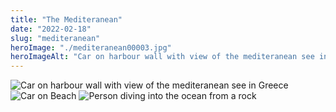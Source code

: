 ```yaml
---
title: "The Mediteranean"
date: "2022-02-18"
slug: "mediteranean"
heroImage: "./mediteranean00003.jpg"
heroImageAlt: "Car on harbour wall with view of the mediteranean see in Greece"
---
```


![Car on harbour wall with view of the mediteranean see in Greece](mediteranean00003.jpg)
![Car on Beach](mediteranean00001.jpg)
![Person diving into the ocean from a rock](mediteranean00002.jpg)